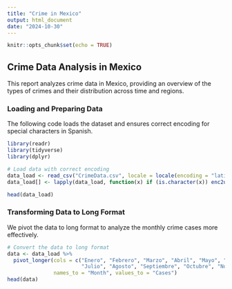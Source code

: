 ```yaml
---
title: "Crime in Mexico"
output: html_document
date: "2024-10-30"
---
```


```r
knitr::opts_chunk$set(echo = TRUE)
```

## Crime Data Analysis in Mexico
This report analyzes crime data in Mexico, providing an overview of the types of crimes and their distribution across time and regions.

### Loading and Preparing Data
The following code loads the dataset and ensures correct encoding for special characters in Spanish.


```r
library(readr)
library(tidyverse)
library(dplyr)

# Load data with correct encoding
data_load <- read_csv("CrimeData.csv", locale = locale(encoding = "latin1"), show_col_types = FALSE)
data_load[] <- lapply(data_load, function(x) if (is.character(x)) enc2utf8(x) else x)

head(data_load)
```

### Transforming Data to Long Format
We pivot the data to long format to analyze the monthly crime cases more effectively.


```r

# Convert the data to long format
data <- data_load %>%
  pivot_longer(cols = c("Enero", "Febrero", "Marzo", "Abril", "Mayo", "Junio",
                        "Julio", "Agosto", "Septiembre", "Octubre", "Noviembre", "Diciembre"),
               names_to = "Month", values_to = "Cases")
head(data)

```